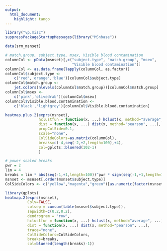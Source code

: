 ```yaml
---
output:
  html_document:
    highlight: tango
---
```


<!--
%\VignetteEngine{knitr::rmarkdown}
%\VignetteIndexEntry{VP Misc}
%\VignetteKeyword{vp.mics}
%\VignettePackage{vp.misc}
-->

<!--
```r
# set global chunk options
library("knitr")
opts_chunk$set(size='tiny')
```
-->


```r
library("vp.misc")
suppressPackageStartupMessages(library("MSnbase"))
```

```r
data(srm_msnset)

# match.group, subject.type, msex, Visible blood contamination
columnCol <- pData(msnset)[,c("subject.type", "match.group", "msex", 
                              "Visible blood contamination")]
columnCol <- as.data.frame(lapply(columnCol, as.factor))
columnCol$subject.type <- 
    c('red','orange','blue')[columnCol$subject.type]
columnCol$match.group <- 
    jet.colors(nlevels(columnCol$match.group))[columnCol$match.group]
columnCol$msex <- 
    c('pink','olivedrab')[columnCol$msex]
columnCol$Visible.blood.contamination <- 
    c('black','lightgrey')[columnCol$Visible.blood.contamination]

heatmap.plus.2(exprs(msnset), 
               hclustfun = function(x, ...) hclust(x, method="average", ...),
               dist = function(x, ...) dist(x, method="pearson", ...),
               propColSide=0.1,
               scale="none",
               ColSideColors=as.matrix(columnCol),
               breaks=c(-4,seq(-2,+2,length=100),+4),
               col=gplots::bluered(102-1)
               )
```


```r
# power scaled breaks
pwr = 2
lim = 4
breaks = lim * abs(seq(-1,+1,length=100))^pwr * sign(seq(-1,+1,length=100))
msnset <- msnset[,order(msnset$subject.type)]
ColSideColors <- c("yellow","magenta","green")[as.numeric(factor(msnset$subject.type, levels=c("case","control.1","control.2")))]

library(gplots)
heatmap.2(exprs(msnset),
          Colv=FALSE,
          colsep = cumsum(table(msnset$subject.type)),
          sepwidth=c(0.2,0.2),
          dendrogram = "row",
          hclustfun = function(x, ...) hclust(x, method="average", ...),
          dist = function(x, ...) dist(x, method="pearson", ...),
          trace="none",
          ColSideColors=ColSideColors,
          breaks=breaks,
          col=bluered(length(breaks)-1))
```



<!--
```r
sessionInfo()
```
-->
